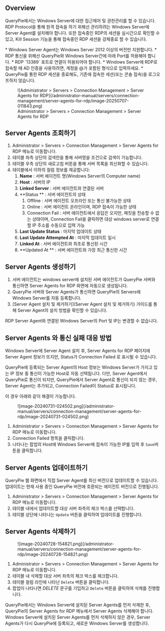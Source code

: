 
## Overview

QueryPie에서는 Windows Server에 대한 접근제어 및 권한관리를 할 수 있습니다. RDP Protocol을 통해 원격 접속을 하기 위해선 관리하려는 Windows Server에 Server Agent를 설치해야 합니다. 또한 접속중인 RDP의 세션을 실시간으로 확인할 수 있고, Kill Session 기능을 통해 접속중인 RDP 세션을 강제종료 할 수 있습니다.

<Callout type="info">
* Windows Server Agent는 Windows Server 2012 이상의 버전만 지원합니다.
* RDP 통신을 위해선 QueryPie와 Windows Server간에 아래 Port를 허용해야 합니다.
    * RDP `13389` 포트로 연결이 허용되어야 합니다.
* Windows Server에 RDP로 접속할 때 AD 인증을 사용하려면, 계정을 @가 포함된 형식으로 입력하세요.
* QueryPie를 통한 RDP 세션을 종료해도, 기존에 접속한 세션(또는 콘솔 접속)을 로그오프하지 않습니다.
</Callout>

<figure data-layout="center" data-align="center">
![Administrator &gt; Servers &gt; Connection Management &gt; Server Agents for RDP](/administrator-manual/servers/connection-management/server-agents-for-rdp/image-20250707-011843.png)
<figcaption>
Administrator &gt; Servers &gt; Connection Management &gt; Server Agents for RDP
</figcaption>
</figure>


## Server Agents 조회하기

1. Administrator &gt; Servers &gt; Connection Management &gt; Server Agents for RDP 메뉴로 이동합니다.
2. 테이블 좌측 상단의 검색란을 통해 서버명을 조건으로 검색이 가능합니다.
3. 테이블 우측 상단의 새로고침 버튼을 통해 서버 목록을 최신화할 수 있습니다.
4. 테이블에서 이하의 컬럼 정보를 제공합니다:
    1.  **Name**  : 서버 에이전트 명(Windows Server의 Computer name)
    2.  **Host**  : 서버의 IP
    3.  **Linked Server**  : 서버 에이전트와 연결된 서버
    4.  **Status ** : 서버 에이전트의 상태
        1. Offline : 서버 에이전트 오프라인 또는 통신 불가능한 상태
        2. Online : 서버 에이전트 온라인이며, RDP 접속이 가능한 상태
        3. Connection Fail : 서버 에이전트에서 응답은 오지만, 패킷을 전송할 수 없는 상태이며, Connection Fail을 클릭하면 대상 windows server로 연결할 IP 주소를 수동으로 입력 가능
    5.  **Last Update Status**  : 마지막 업데이트 상태
    6.  **Last Update Attempted At**  : 마지막 업데이트 일시
    7.  **Linked At**  : 서버 에이전트와 최초로 통신된 시간
    8.  **Updated At ** : 서버 에이전트와 가장 최근 통신한 시간


## Server Agents 생성하기

1. 서버 에이전트는 windows server에 설치된 서버 에이전트가 QueryPie 서버와 통신하면 Server Agents for RDP 화면에 자동으로 생성됩니다.
2. QueryPie 서버와 Server Agents가 통신하면 QueryPie의 Servers에 Windows Server를 자동 등록합니다.
3. [Server Agent 설치 및 제거하기](Server Agent 설치 및 제거하기) 가이드를 통해 Server Agent의 설치 방법을 확인할 수 있습니다.

<Callout type="important">
RDP Server Agent와 연결된 Windows Server의 Port 및 IP는 변경할 수 없습니다.
</Callout>


## Server Agents 와 통신 실패 대응 방법

Windows Server에 Server Agent 설치 후, Server Agents for RDP 페이지에 Server Agent 정보가 뜨지만, Status가 Connection Failed 로 표시될 수 있습니다.

QueryPie에 등록되는 Server Agent의 Host 정보는 Windows Server가 가지고 있는 IP 정보 중 통신이 가능한 Host로 자동 선택됩니다. 다만, Server Agent에서 QueryPie로 통신이 되지만, QueryPie에서 Server Agent로 통신이 되지 않는 경우, Server Agent는 추가되고, Connection Failed이 Status로 표시됩니다.

이 경우 아래와 같이 해결이 가능합니다.

<figure data-layout="center" data-align="center">
![image-20240731-024502.png](/administrator-manual/servers/connection-management/server-agents-for-rdp/image-20240731-024502.png)
</figure>

1. Administrator &gt; Servers &gt; Connection Management &gt; Server Agents for RDP 메뉴로 이동합니다.
2. Connection Failed 항목을 클릭합니다.
3. 나타나는 팝업의 Host에 Windows Server에 접속이 가능한 IP를 입력 후 `Save`버튼을 클릭합니다.


## Server Agents 업데이트하기

QueryPie 웹 화면에서 직접 Server Agent를 최신 버전으로 업데이트할 수 있습니다. 업데이트는 현재 사용 중인 QueryPie 버전에 호환되는 에이전트 버전으로 진행됩니다.

1. Administrator &gt; Servers &gt; Connection Management &gt; Server Agents for RDP 메뉴로 이동합니다.
2. 테이블 내에서 업데이트할 대상 서버 좌측의 체크 박스를 선택합니다.
3. 테이블 상단에 나타나는 `Update` 버튼을 클릭하여 업데이트를 진행합니다. 


## Server Agents 삭제하기

<figure data-layout="center" data-align="center">
![image-20240728-154821.png](/administrator-manual/servers/connection-management/server-agents-for-rdp/image-20240728-154821.png)
</figure>

1. Administrator &gt; Servers &gt; Connection Management &gt; Server Agents for RDP 메뉴로 이동합니다.
2. 테이블 내 삭제할 대상 서버 좌측의 체크 박스를 체크합니다.
3. 테이블 컬럼 라인에 나타난 `Delete` 버튼을 클릭합니다.
4. 팝업이 나타나면  *DELETE*  문구를 기입하고 `Delete` 버튼을 클릭하여 삭제를 진행합니다.

<Callout type="important">
QueryPie에서는 Windows Server에 설치된 Server Agents를 먼저 삭제한 후, QueryPie의 Server Agents for RDP 메뉴에서 Server Agents 삭제해야 합니다.
Windows Server에 설치된 Server Agents를 먼저 삭제하지 않은 경우, Server Agents가 다시 QueryPie에 등록되고, 새로운 Windows Server를 생성합니다.
</Callout>
